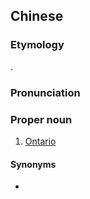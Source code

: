 ==Chinese==
{{zh-forms|gloss=-}}

===Etymology===
{{bor|zh|en|Ontario}}.

===Pronunciation===
{{zh-pron
|m=Āndàlüè
|c=on1 daai6 loek6
|cat=pn
}}

===Proper noun===
{{zh-proper noun}}

# [[Ontario]]

====Synonyms====
* {{zh-l|安省}}

{{zh-cat|Provinces of Canada|Ontario}}
